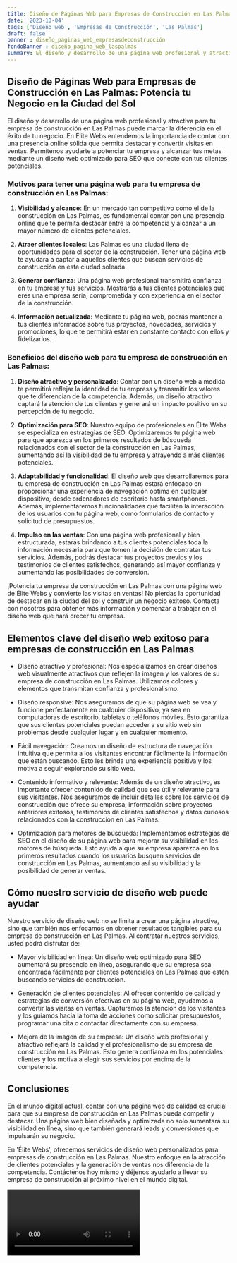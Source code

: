 ```yaml
---
title: Diseño de Páginas Web para Empresas de Construcción en Las Palmas
date: '2023-10-04'
tags: ['Diseño web', 'Empresas de Construcción', 'Las Palmas']
draft: false
banner : diseño_paginas_web_empresasdeconstrucción
fondoBanner : diseño_pagina_web_laspalmas
summary: El diseño y desarrollo de una página web profesional y atractiva para tu empresa de construcción en Las Palmas puede marcar la diferencia en el éxito de tu negocio. En Élite Webs entendemos la importancia de contar con una presencia online sólida que permita destacar y convertir visitas en ventas. Permítenos ayudarte a potenciar tu empresa y alcanzar tus metas mediante un diseño web optimizado para SEO que conecte con tus clientes potenciales.
---
```


## **Diseño de Páginas Web para Empresas de Construcción en Las Palmas: Potencia tu Negocio en la Ciudad del Sol**

El diseño y desarrollo de una página web profesional y atractiva para tu empresa de construcción en Las Palmas puede marcar la diferencia en el éxito de tu negocio. En Élite Webs entendemos la importancia de contar con una presencia online sólida que permita destacar y convertir visitas en ventas. Permítenos ayudarte a potenciar tu empresa y alcanzar tus metas mediante un diseño web optimizado para SEO que conecte con tus clientes potenciales.

### Motivos para tener una página web para tu empresa de construcción en Las Palmas:

1. **Visibilidad y alcance**: En un mercado tan competitivo como el de la construcción en Las Palmas, es fundamental contar con una presencia online que te permita destacar entre la competencia y alcanzar a un mayor número de clientes potenciales.

2. **Atraer clientes locales**: Las Palmas es una ciudad llena de oportunidades para el sector de la construcción. Tener una página web te ayudará a captar a aquellos clientes que buscan servicios de construcción en esta ciudad soleada.

3. **Generar confianza**: Una página web profesional transmitirá confianza en tu empresa y tus servicios. Mostrarás a tus clientes potenciales que eres una empresa seria, comprometida y con experiencia en el sector de la construcción.

4. **Información actualizada**: Mediante tu página web, podrás mantener a tus clientes informados sobre tus proyectos, novedades, servicios y promociones, lo que te permitirá estar en constante contacto con ellos y fidelizarlos.

### Beneficios del diseño web para tu empresa de construcción en Las Palmas:

1. **Diseño atractivo y personalizado**: Contar con un diseño web a medida te permitirá reflejar la identidad de tu empresa y transmitir los valores que te diferencian de la competencia. Además, un diseño atractivo captará la atención de tus clientes y generará un impacto positivo en su percepción de tu negocio.

2. **Optimización para SEO**: Nuestro equipo de profesionales en Élite Webs se especializa en estrategias de SEO. Optimizaremos tu página web para que aparezca en los primeros resultados de búsqueda relacionados con el sector de la construcción en Las Palmas, aumentando así la visibilidad de tu empresa y atrayendo a más clientes potenciales.

3. **Adaptabilidad y funcionalidad**: El diseño web que desarrollaremos para tu empresa de construcción en Las Palmas estará enfocado en proporcionar una experiencia de navegación óptima en cualquier dispositivo, desde ordenadores de escritorio hasta smartphones. Además, implementaremos funcionalidades que faciliten la interacción de los usuarios con tu página web, como formularios de contacto y solicitud de presupuestos.

4. **Impulso en las ventas**: Con una página web profesional y bien estructurada, estarás brindando a tus clientes potenciales toda la información necesaria para que tomen la decisión de contratar tus servicios. Además, podrás destacar tus proyectos previos y los testimonios de clientes satisfechos, generando así mayor confianza y aumentando las posibilidades de conversión.

¡Potencia tu empresa de construcción en Las Palmas con una página web de Élite Webs y convierte las visitas en ventas! No pierdas la oportunidad de destacar en la ciudad del sol y construir un negocio exitoso. Contacta con nosotros para obtener más información y comenzar a trabajar en el diseño web que hará crecer tu empresa.

<GifSeo />

<Cta />

## Elementos clave del diseño web exitoso para empresas de construcción en Las Palmas

- Diseño atractivo y profesional: Nos especializamos en crear diseños web visualmente atractivos que reflejen la imagen y los valores de su empresa de construcción en Las Palmas. Utilizamos colores y elementos que transmitan confianza y profesionalismo.

- Diseño responsive: Nos aseguramos de que su página web se vea y funcione perfectamente en cualquier dispositivo, ya sea en computadoras de escritorio, tabletas o teléfonos móviles. Esto garantiza que sus clientes potenciales puedan acceder a su sitio web sin problemas desde cualquier lugar y en cualquier momento.

- Fácil navegación: Creamos un diseño de estructura de navegación intuitiva que permita a los visitantes encontrar fácilmente la información que están buscando. Esto les brinda una experiencia positiva y los motiva a seguir explorando su sitio web.

- Contenido informativo y relevante: Además de un diseño atractivo, es importante ofrecer contenido de calidad que sea útil y relevante para sus visitantes. Nos aseguramos de incluir detalles sobre los servicios de construcción que ofrece su empresa, información sobre proyectos anteriores exitosos, testimonios de clientes satisfechos y datos curiosos relacionados con la construcción en Las Palmas.

- Optimización para motores de búsqueda: Implementamos estrategias de SEO en el diseño de su página web para mejorar su visibilidad en los motores de búsqueda. Esto ayuda a que su empresa aparezca en los primeros resultados cuando los usuarios busquen servicios de construcción en Las Palmas, aumentando así su visibilidad y la posibilidad de generar ventas.

## Cómo nuestro servicio de diseño web puede ayudar

Nuestro servicio de diseño web no se limita a crear una página atractiva, sino que también nos enfocamos en obtener resultados tangibles para su empresa de construcción en Las Palmas. Al contratar nuestros servicios, usted podrá disfrutar de:

- Mayor visibilidad en línea: Un diseño web optimizado para SEO aumentará su presencia en línea, asegurando que su empresa sea encontrada fácilmente por clientes potenciales en Las Palmas que estén buscando servicios de construcción.

- Generación de clientes potenciales: Al ofrecer contenido de calidad y estrategias de conversión efectivas en su página web, ayudamos a convertir las visitas en ventas. Capturamos la atención de los visitantes y los guiamos hacia la toma de acciones como solicitar presupuestos, programar una cita o contactar directamente con su empresa.

- Mejora de la imagen de su empresa: Un diseño web profesional y atractivo reflejará la calidad y el profesionalismo de su empresa de construcción en Las Palmas. Esto genera confianza en los potenciales clientes y los motiva a elegir sus servicios por encima de la competencia.

## Conclusiones

En el mundo digital actual, contar con una página web de calidad es crucial para que su empresa de construcción en Las Palmas pueda competir y destacar. Una página web bien diseñada y optimizada no solo aumentará su visibilidad en línea, sino que también generará leads y conversiones que impulsarán su negocio.

En 'Élite Webs', ofrecemos servicios de diseño web personalizados para empresas de construcción en Las Palmas. Nuestro enfoque en la atracción de clientes potenciales y la generación de ventas nos diferencia de la competencia. Contáctenos hoy mismo y déjenos ayudarlo a llevar su empresa de construcción al próximo nivel en el mundo digital.

<Video />

<CtaBot job='Empresas de Construcción' city='Las Palmas'/>

<Gmaps query='Las Palmas+españa+maps' />